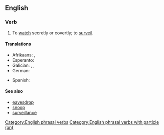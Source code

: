 ==English==

===Verb===
{{en-verb|*}}

# To [[watch]] secretly or covertly; to [[surveil]].

====Translations====
{{trans-top|to watch secretly or covertly; to surveil}}
* Afrikaans: {{t|af|bespied}}, {{t|af|spioeneer}}
* Esperanto: {{t|eo|gvati}}
* Galician: {{t+|gl|aseitar}}, {{t+|gl|axexar}}, {{t+|gl|espreitar}}
* German: {{t+|de|ausspionieren}}
{{trans-mid}}
* Spanish: {{t+|es|avizorar}}
{{trans-bottom}}

====See also====
* [[eavesdrop]]
* [[snoop]]
* [[surveillance]]

[[Category:English phrasal verbs]]
[[Category:English phrasal verbs with particle (on)]]